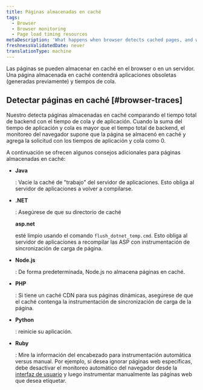 ```yaml
---
title: Páginas almacenadas en caché
tags:
  - Browser
  - Browser monitoring
  - Page load timing resources
metaDescription: 'What happens when browser detects cached pages, and what to do.'
freshnessValidatedDate: never
translationType: machine
---
```


Las páginas se pueden almacenar en caché en el browser o en un servidor. Una página almacenada en caché contendrá aplicaciones obsoletas (generadas previamente) y tiempos de cola.

## Detectar páginas en caché [#browser-traces]

Nuestro <InlinePopover type="browser"/>detecta páginas almacenadas en caché comparando el tiempo total de backend con el tiempo de cola y de aplicación. Cuando la suma del tiempo de aplicación y cola es mayor que el tiempo total de backend, el monitoreo del navegador supone que la página se almacenó en caché y agrega la solicitud con los tiempos de aplicación y cola como 0.

A continuación se ofrecen algunos consejos adicionales para páginas almacenadas en caché:

* <DNT>**Java**</DNT>

  : Vacíe la caché de "trabajo" del servidor de aplicaciones. Esto obliga al servidor de aplicaciones a volver a compilarse.

* <DNT>**.NET**</DNT>

  : Asegúrese de que su directorio de caché

  <DNT>**asp.net**</DNT>

  esté limpio usando el comando `flush_dotnet_temp.cmd`. Esto obliga al servidor de aplicaciones a recompilar las ASP con instrumentación de sincronización de carga de página.

* <DNT>**Node.js**</DNT>

  : De forma predeterminada, Node.js no almacena páginas en caché.

* <DNT>**PHP**</DNT>

  : Si tiene un caché CDN para sus páginas dinámicas, asegúrese de que el caché contenga la instrumentación de sincronización de carga de la página.

* <DNT>**Python**</DNT>

  : reinicie su aplicación.

* <DNT>**Ruby**</DNT>

  : Mire la información del encabezado para instrumentación automática versus manual. Por ejemplo, si desea ignorar páginas web específicas, debe desactivar el monitoreo automático del navegador desde la [interfaz de usuario](/docs/browser/new-relic-browser/getting-started/browser-settings) y luego instrumentar manualmente las páginas web que desea etiquetar.